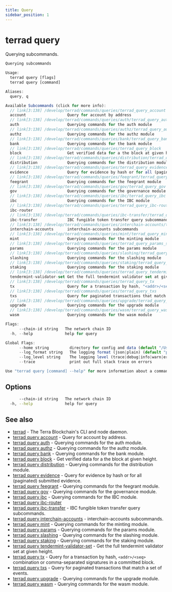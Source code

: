 ```yaml
---
title: Query
sidebar_position: 1
---
```


# terrad query

Querying subcommands.

```js Terrad
Querying subcommands

Usage:
  terrad query [flags]
  terrad query [command]

Aliases:
  query, q

Available Subcommands (click for more info):
  // link[3:138] /develop/terrad/commands/queries/terrad_query_account
  account                  Query for account by address
  // link[3:138] /develop/terrad/commands/queries/auth/terrad_query_auth
  auth                     Querying commands for the auth module
  // link[3:138] /develop/terrad/commands/queries/authz/terrad_query_authz
  authz                    Querying commands for the authz module
  // link[3:138] /develop/terrad/commands/queries/bank/terrad_query_bank
  bank                     Querying commands for the bank module
  // link[3:138] /develop/terrad/commands/queries/terrad_query_block
  block                    Get verified data for a the block at given height
  // link[3:138] /develop/terrad/commands/queries/distribution/terrad_query_distribution
  distribution             Querying commands for the distribution module
  // link[3:138] /develop/terrad/commands/queries/terrad_query_evidence
  evidence                 Query for evidence by hash or for all (paginated) submitted evidence
  // link[3:138] /develop/terrad/commands/queries/feegrant/terrad_query_feegrant
  feegrant                 Querying commands for the feegrant module
  // link[3:138] /develop/terrad/commands/queries/gov/terrad_query_gov
  gov                      Querying commands for the governance module
  // link[3:138] /develop/terrad/commands/queries/ibc/terrad_query_ibc
  ibc                      Querying commands for the IBC module
  // link[3:138] /develop/terrad/commands/queries/terrad_query_ibc-router_params
  ibc-router
  // link[3:138] /develop/terrad/commands/queries/ibc-transfer/terrad_query_ibc-transfer
  ibc-transfer             IBC fungible token transfer query subcommands
  // link[3:138] /develop/terrad/commands/queries/interchain-accounts/terrad_query_interchain-accounts
  interchain-accounts      interchain-accounts subcommands
  // link[3:138] /develop/terrad/commands/queries/mint/terrad_query_mint
  mint                     Querying commands for the minting module
  // link[3:138] /develop/terrad/commands/queries/terrad_query_params_subspace
  params                   Querying commands for the params module
  // link[3:138] /develop/terrad/commands/queries/slashing/terrad_query_slashing
  slashing                 Querying commands for the slashing module
  // link[3:138] /develop/terrad/commands/queries/staking/terrad_query_staking
  staking                  Querying commands for the staking module
  // link[3:138] /develop/terrad/commands/queries/terrad_query_tendermint-validator-set
  tendermint-validator-set Get the full tendermint validator set at given height
  // link[3:138] /develop/terrad/commands/queries/terrad_query_tx
  tx                       Query for a transaction by hash, "<addr>/<seq>" combination or comma-separated signatures in a committed block
  // link[3:138] /develop/terrad/commands/queries/terrad_query_txs
  txs                      Query for paginated transactions that match a set of events
  // link[3:138] /develop/terrad/commands/queries/upgrade/terrad_query_upgrade
  upgrade                  Querying commands for the upgrade module
  // link[3:138] /develop/terrad/commands/queries/wasm/terrad_query_wasm
  wasm                     Querying commands for the wasm module

Flags:
      --chain-id string   The network chain ID
  -h, --help              help for query

Global Flags:
      --home string         directory for config and data (default "/Users/evan/.terra")
      --log_format string   The logging format (json|plain) (default "plain")
      --log_level string    The logging level (trace|debug|info|warn|error|fatal|panic) (default "info")
      --trace               print out full stack trace on errors

Use "terrad query [command] --help" for more information about a command.
```

## Options

```sh Terrad
      --chain-id string   The network chain ID
  -h, --help              help for query
```

## See also

* [terrad](../terrad.mdx)	 - The Terra Blockchain's CLI and node daemon. 
* [terrad query account](./terrad_query_account.mdx)	 - Query for account by address.
* [terrad query auth](./auth/terrad_query_auth.mdx)	 - Querying commands for the auth module.
* [terrad query authz](./authz/terrad_query_authz.mdx)	 - Querying commands for the authz module.
* [terrad query bank](./bank/terrad_query_bank.mdx)	 - Querying commands for the bank module.
* [terrad query block](./terrad_query_block.mdx)	 - Get verified data for a the block at given height.
* [terrad query distribution](./distribution/terrad_query_distribution.mdx)	 - Querying commands for the distribution module.
* [terrad query evidence](./terrad_query_evidence.mdx)	 - Query for evidence by hash or for all (paginated) submitted evidence.
* [terrad query feegrant](./feegrant/terrad_query_feegrant.mdx)	 - Querying commands for the feegrant module.
* [terrad query gov](./gov/terrad_query_gov.mdx)	 - Querying commands for the governance module.
* [terrad query ibc](./ibc/terrad_query_ibc.mdx)	 - Querying commands for the IBC module.
* [terrad query ibc-router](./terrad_query_ibc-router.mdx)
* [terrad query ibc-transfer](./ibc-transfer/terrad_query_ibc-transfer.mdx)	 - IBC fungible token transfer query subcommands.
* [terrad query interchain-accounts](./interchain-accounts/terrad_query_interchain-accounts.mdx)	 - interchain-accounts subcommands.
* [terrad query mint](./mint/terrad_query_mint.mdx)	 - Querying commands for the minting module.
* [terrad query params](./terrad_query_params.mdx)	 - Querying commands for the params module.
* [terrad query slashing](./slashing/terrad_query_slashing.mdx)	 - Querying commands for the slashing module.
* [terrad query staking](./staking/terrad_query_staking.mdx)	 - Querying commands for the staking module.
* [terrad query tendermint-validator-set](./terrad_query_tendermint-validator-set.mdx)	 - Get the full tendermint validator set at given height.
* [terrad query tx](./terrad_query_tx.mdx)	 - Query for a transaction by hash, `<addr>/<seq>` combination or comma-separated signatures in a committed block.
* [terrad query txs](./terrad_query_txs.mdx)	 - Query for paginated transactions that match a set of events.
* [terrad query upgrade](./upgrade/terrad_query_upgrade.mdx)	 - Querying commands for the upgrade module.
* [terrad query wasm](./wasm/terrad_query_wasm.mdx)	 - Querying commands for the wasm module.


